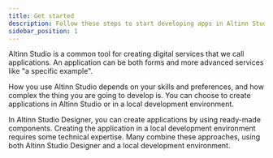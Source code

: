 ```yaml
---
title: Get started 
description: Follow these steps to start developing apps in Altinn Studio.
sidebar_position: 1
---
```


Altinn Studio is a common tool for creating digital services that we call applications. An application can be both forms and more advanced services like "a specific example".

How you use Altinn Studio depends on your skills and preferences, and how complex the thing you are going to develop is. You can choose to create applications in Altinn Studio or in a local development environment.

In Altinn Studio Designer, you can create applications by using ready-made components. Creating the application in a local development environment requires some technical expertise. Many combine these approaches, using both Altinn Studio Designer and a local development environment.